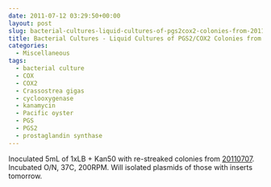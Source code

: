 ```yaml
---
date: 2011-07-12 03:29:50+00:00
layout: post
slug: bacterial-cultures-liquid-cultures-of-pgs2cox2-colonies-from-20110707
title: Bacterial Cultures - Liquid Cultures of PGS2/COX2 Colonies from 20110707
categories:
  - Miscellaneous
tags:
  - bacterial culture
  - COX
  - COX2
  - Crassostrea gigas
  - cyclooxygenase
  - kanamycin
  - Pacific oyster
  - PGS
  - PGS2
  - prostaglandin synthase
---
```


Inoculated 5mL of 1xLB + Kan50 with re-streaked colonies from [20110707](/Sam%27s+Working+Notebook+July-October+2011#sjw20110707). Incubated O/N, 37C, 200RPM. Will isolated plasmids of those with inserts tomorrow.
